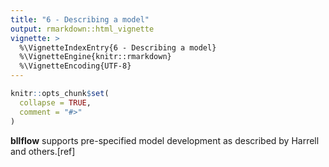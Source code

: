 ```yaml
---
title: "6 - Describing a model"
output: rmarkdown::html_vignette
vignette: >
  %\VignetteIndexEntry{6 - Describing a model}
  %\VignetteEngine{knitr::rmarkdown}
  %\VignetteEncoding{UTF-8}
---
```


```r
knitr::opts_chunk$set(
  collapse = TRUE,
  comment = "#>"
)
```
**bllflow** supports pre-specified model development as described by Harrell 
and others.[ref]

